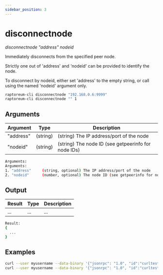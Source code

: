 ```yaml
---
sidebar_position: 3
---
```


# disconnectnode

*disconnectnode "address" nodeid*

Immediately disconnects from the specified peer node.

Strictly one out of 'address' and 'nodeid' can be provided to identify the node.

To disconnect by nodeid, either set 'address' to the empty string, or call using the named 'nodeid' argument only.

```bash
raptoreum-cli disconnectnode "192.168.0.6:9999"
raptoreum-cli disconnectnode "" 1
```


<!-- <ReactPlayer playing controls url={[
    {src: `${require('./assets/placeholder.webm').default}`, type: 'video/webm'}]} /> -->


## Arguments

| Argument | Type | Description |
|--|--|--|
| "address" | (string) | (string) The IP address/port of the node |
| "nodeid" | (string) | (string) The node ID (see getpeerinfo for node IDs) |

```bash
Arguments:
Arguments:
1. "address"     (string, optional) The IP address/port of the node
2. "nodeid"      (number, optional) The node ID (see getpeerinfo for node IDs)
```

## Output

| Result | Type | Description |
|--|--|--|
| ... | ... | ... |

```bash
Result:
{
  ...
}
```


## Examples

```bash
curl --user myusername --data-binary '{"jsonrpc": "1.0", "id":"curltest", "method": "disconnectnode", "params": ["192.168.0.6:9999"] }' -H 'content-type: text/plain;' http://127.0.0.1:9998/
curl --user myusername --data-binary '{"jsonrpc": "1.0", "id":"curltest", "method": "disconnectnode", "params": ["", 1] }' -H 'content-type: text/plain;' http://127.0.0.1:9998/
```

